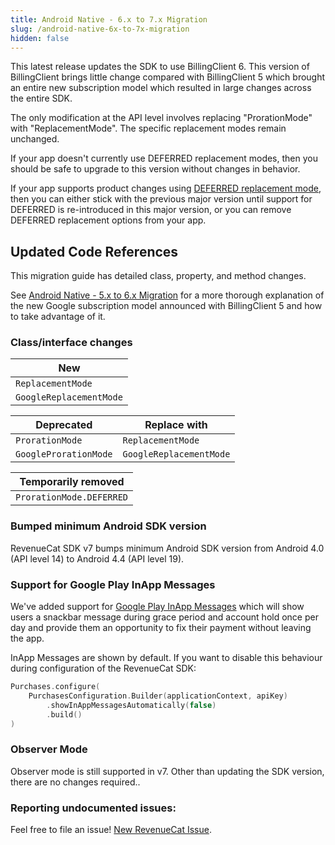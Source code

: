 ```yaml
---
title: Android Native - 6.x to 7.x Migration
slug: /android-native-6x-to-7x-migration
hidden: false
---
```


This latest release updates the SDK to use BillingClient 6. This version of BillingClient brings little change compared with BillingClient 5 which brought an entire new subscription model which resulted in large changes across the entire SDK.

The only modification at the API level involves replacing "ProrationMode" with "ReplacementMode". The specific replacement modes remain unchanged.

If your app doesn't currently use DEFERRED replacement modes, then you should be safe to upgrade to this version without changes in behavior.

If your app supports product changes using [DEFERRED replacement mode](/subscription-guidance/managing-subscriptions#google-play), then you can either stick with the previous major version until support for DEFERRED is re-introduced in this major version, or you can remove DEFERRED replacement options from your app.

## Updated Code References

This migration guide has detailed class, property, and method changes.

See [Android Native - 5.x to 6.x Migration](/sdk-guides/android-native-5x-to-6x-migration) for a more thorough explanation of the new Google subscription model announced with BillingClient 5 and how to take advantage of it.

### Class/interface changes

| New                     |
|-------------------------|
| `ReplacementMode`       |
| `GoogleReplacementMode` |


| Deprecated            | Replace with            |
|-----------------------|-------------------------|
| `ProrationMode`       | `ReplacementMode`       |
| `GoogleProrationMode` | `GoogleReplacementMode` |

| Temporarily removed      |
|--------------------------|
| `ProrationMode.DEFERRED` |

### Bumped minimum Android SDK version

RevenueCat SDK v7 bumps minimum Android SDK version from Android 4.0 (API level 14) to Android 4.4 (API level 19).

### Support for Google Play InApp Messages

We've added support for [Google Play InApp Messages](https://rev.cat/googleplayinappmessaging) which will show users a snackbar message during grace period and account hold once per day and provide them an opportunity to fix their payment without leaving the app.

InApp Messages are shown by default. If you want to disable this behaviour during configuration of the RevenueCat SDK:

```kotlin
Purchases.configure(
    PurchasesConfiguration.Builder(applicationContext, apiKey)
        .showInAppMessagesAutomatically(false)
        .build()
)
```

### Observer Mode

Observer mode is still supported in v7. Other than updating the SDK version, there are no changes required..

### Reporting undocumented issues:

Feel free to file an issue! [New RevenueCat Issue](https://github.com/RevenueCat/purchases-android/issues/new/).
